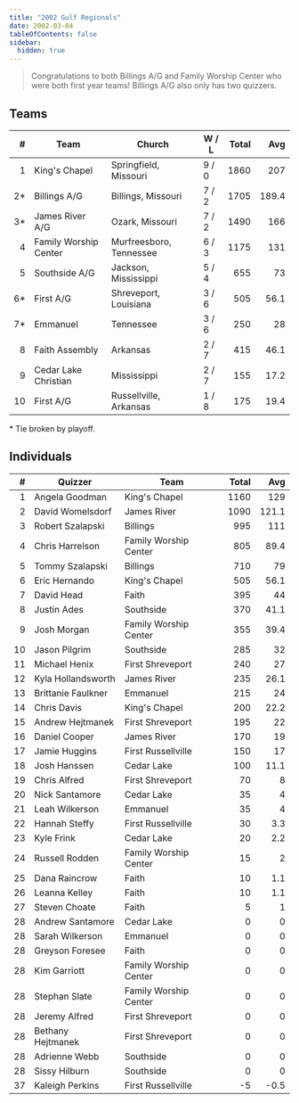 ```yaml
---
title: "2002 Gulf Regionals"
date: 2002-03-04
tableOfContents: false
sidebar:
  hidden: true
---
```


> Congratulations to both Billings A/G and Family Worship Center who were both first year teams!  Billings A/G also only has two quizzers.

## Teams

|    # | Team                  | Church                  | W / L | Total |   Avg |
| ---: | --------------------- | ----------------------- | ----- | ----: | ----: |
|    1 | King's Chapel         | Springfield, Missouri   | 9 / 0 |  1860 |   207 |
|   2* | Billings A/G          | Billings, Missouri      | 7 / 2 |  1705 | 189.4 |
|   3* | James River A/G       | Ozark, Missouri         | 7 / 2 |  1490 |   166 |
|    4 | Family Worship Center | Murfreesboro, Tennessee | 6 / 3 |  1175 |   131 |
|    5 | Southside A/G         | Jackson, Mississippi    | 5 / 4 |   655 |    73 |
|   6* | First A/G             | Shreveport, Louisiana   | 3 / 6 |   505 |  56.1 |
|   7* | Emmanuel              | Tennessee               | 3 / 6 |   250 |    28 |
|    8 | Faith Assembly        | Arkansas                | 2 / 7 |   415 |  46.1 |
|    9 | Cedar Lake Christian  | Mississippi             | 2 / 7 |   155 |  17.2 |
|   10 | First A/G             | Russellville, Arkansas  | 1 / 8 |   175 |  19.4 |

\* Tie broken by playoff.

## Individuals

|    # | Quizzer            | Team                  | Total |   Avg |
| ---: | ------------------ | --------------------- | ----: | ----: |
|    1 | Angela Goodman     | King's Chapel         |  1160 |   129 |
|    2 | David Womelsdorf   | James River           |  1090 | 121.1 |
|    3 | Robert Szalapski   | Billings              |   995 |   111 |
|    4 | Chris Harrelson    | Family Worship Center |   805 |  89.4 |
|    5 | Tommy Szalapski    | Billings              |   710 |    79 |
|    6 | Eric Hernando      | King's Chapel         |   505 |  56.1 |
|    7 | David Head         | Faith                 |   395 |    44 |
|    8 | Justin Ades        | Southside             |   370 |  41.1 |
|    9 | Josh Morgan        | Family Worship Center |   355 |  39.4 |
|   10 | Jason Pilgrim      | Southside             |   285 |    32 |
|   11 | Michael Henix      | First Shreveport      |   240 |    27 |
|   12 | Kyla Hollandsworth | James River           |   235 |  26.1 |
|   13 | Brittanie Faulkner | Emmanuel              |   215 |    24 |
|   14 | Chris Davis        | King's Chapel         |   200 |  22.2 |
|   15 | Andrew Hejtmanek   | First Shreveport      |   195 |    22 |
|   16 | Daniel Cooper      | James River           |   170 |    19 |
|   17 | Jamie Huggins      | First Russellville    |   150 |    17 |
|   18 | Josh Hanssen       | Cedar Lake            |   100 |  11.1 |
|   19 | Chris Alfred       | First Shreveport      |    70 |     8 |
|   20 | Nick Santamore     | Cedar Lake            |    35 |     4 |
|   21 | Leah Wilkerson     | Emmanuel              |    35 |     4 |
|   22 | Hannah Steffy      | First Russellville    |    30 |   3.3 |
|   23 | Kyle Frink         | Cedar Lake            |    20 |   2.2 |
|   24 | Russell Rodden     | Family Worship Center |    15 |     2 |
|   25 | Dana Raincrow      | Faith                 |    10 |   1.1 |
|   26 | Leanna Kelley      | Faith                 |    10 |   1.1 |
|   27 | Steven Choate      | Faith                 |     5 |     1 |
|   28 | Andrew Santamore   | Cedar Lake            |     0 |     0 |
|   28 | Sarah Wilkerson    | Emmanuel              |     0 |     0 |
|   28 | Greyson Foresee    | Faith                 |     0 |     0 |
|   28 | Kim Garriott       | Family Worship Center |     0 |     0 |
|   28 | Stephan Slate      | Family Worship Center |     0 |     0 |
|   28 | Jeremy Alfred      | First Shreveport      |     0 |     0 |
|   28 | Bethany Hejtmanek  | First Shreveport      |     0 |     0 |
|   28 | Adrienne Webb      | Southside             |     0 |     0 |
|   28 | Sissy Hilburn      | Southside             |     0 |     0 |
|   37 | Kaleigh Perkins    | First Russellville    |    -5 |  -0.5 |

